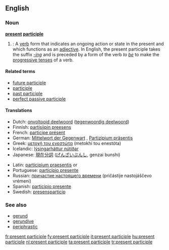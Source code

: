 ==English==
{{wikipedia}}

===Noun===
'''[[present]] [[participle]]'''

# {{grammar}}: A [[verb]] form that indicates an ongoing action or state in the present and which functions as an [[adjective]]. In English, the present participle takes the suffix ''[[-ing]]'' and is preceded by a form of the verb ''to [[be]]'' to make the [[progressive tense]]s of a verb.

====Related terms====
* [[future participle]] <!-- Latin futurus, venturus, amaturus... -->
* [[participle]]
* [[past participle]]
* [[perfect passive participle]]

====Translations====
{{top}}
* Dutch: [[onvoltooid deelwoord]] ([[tegenwoordig deelwoord]]) {{n}}
* Finnish: [[partisiipin preesens]]
* French: [[participe présent]] {{m}}
* German: [[Mittelwort der Gegenwart]] {{n}}, [[Partizipium präsentis]] {{n}}
* Greek: [[μετοχή του ενεστώτα]] (metokhí tou enestóta) {{f}}
* Icelandic: [[lýsingarháttur nútíðar]] {{m}}
* Japanese: [[現在分詞]] ([[げんざいぶんし]], genzai bunshi)
{{mid}}
* Latin: [[participium praesentis]] {{m}} or {{n}}
* Portuguese: [[particípio presente]] {{m}}
* Russian: [[причастие настоящего времени]] (pričástije nastojáščevo vrémeni) {{n}}
* Spanish: [[participio presente]] {{m}}
* Swedish: [[presensparticip]] {{c}}
{{bottom}}

===See also===
* [[gerund]]
* [[gerundive]]
* [[periphrastic]]

[[fr:present participle]]
[[fy:present participle]]
[[it:present participle]]
[[hu:present participle]]
[[nl:present participle]]
[[ta:present participle]]
[[tr:present participle]]